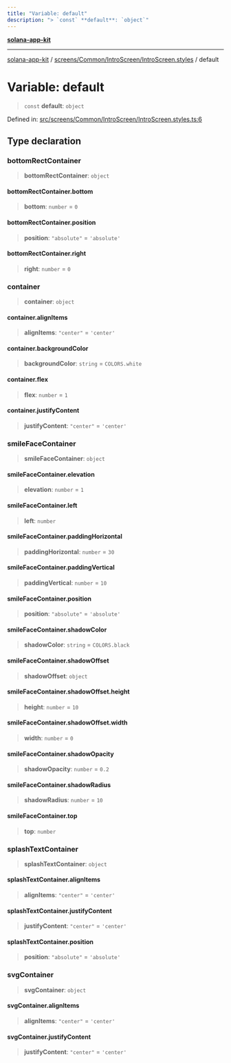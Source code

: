 ```yaml
---
title: "Variable: default"
description: "> `const` **default**: `object`"
---
```


[**solana-app-kit**](../../../../../README.mdx)

***

[solana-app-kit](../../../../../README.mdx) / [screens/Common/IntroScreen/IntroScreen.styles](../README.mdx) / default

# Variable: default

> `const` **default**: `object`

Defined in: [src/screens/Common/IntroScreen/IntroScreen.styles.ts:6](https://github.com/SendArcade/solana-social-starter/blob/b27156124ee1831d644b1af765e8d55a2885cd4f/src/screens/Common/IntroScreen/IntroScreen.styles.ts#L6)

## Type declaration

### bottomRectContainer

> **bottomRectContainer**: `object`

#### bottomRectContainer.bottom

> **bottom**: `number` = `0`

#### bottomRectContainer.position

> **position**: `"absolute"` = `'absolute'`

#### bottomRectContainer.right

> **right**: `number` = `0`

### container

> **container**: `object`

#### container.alignItems

> **alignItems**: `"center"` = `'center'`

#### container.backgroundColor

> **backgroundColor**: `string` = `COLORS.white`

#### container.flex

> **flex**: `number` = `1`

#### container.justifyContent

> **justifyContent**: `"center"` = `'center'`

### smileFaceContainer

> **smileFaceContainer**: `object`

#### smileFaceContainer.elevation

> **elevation**: `number` = `1`

#### smileFaceContainer.left

> **left**: `number`

#### smileFaceContainer.paddingHorizontal

> **paddingHorizontal**: `number` = `30`

#### smileFaceContainer.paddingVertical

> **paddingVertical**: `number` = `10`

#### smileFaceContainer.position

> **position**: `"absolute"` = `'absolute'`

#### smileFaceContainer.shadowColor

> **shadowColor**: `string` = `COLORS.black`

#### smileFaceContainer.shadowOffset

> **shadowOffset**: `object`

#### smileFaceContainer.shadowOffset.height

> **height**: `number` = `10`

#### smileFaceContainer.shadowOffset.width

> **width**: `number` = `0`

#### smileFaceContainer.shadowOpacity

> **shadowOpacity**: `number` = `0.2`

#### smileFaceContainer.shadowRadius

> **shadowRadius**: `number` = `10`

#### smileFaceContainer.top

> **top**: `number`

### splashTextContainer

> **splashTextContainer**: `object`

#### splashTextContainer.alignItems

> **alignItems**: `"center"` = `'center'`

#### splashTextContainer.justifyContent

> **justifyContent**: `"center"` = `'center'`

#### splashTextContainer.position

> **position**: `"absolute"` = `'absolute'`

### svgContainer

> **svgContainer**: `object`

#### svgContainer.alignItems

> **alignItems**: `"center"` = `'center'`

#### svgContainer.justifyContent

> **justifyContent**: `"center"` = `'center'`
